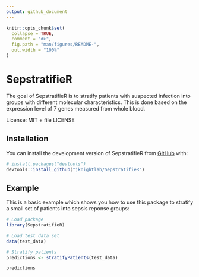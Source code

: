 ```yaml
---
output: github_document
---
```


<!-- README.md is generated from README.Rmd. Please edit that file -->

```r
knitr::opts_chunk$set(
  collapse = TRUE,
  comment = "#>",
  fig.path = "man/figures/README-",
  out.width = "100%"
)
```

# SepstratifieR

<!-- badges: start -->
<!-- badges: end -->

The goal of SepstratifieR is to stratify patients with suspected infection into groups with different molecular characteristics. This is done based on the expression level of 7 genes measured from whole blood.

License: MIT + file LICENSE

## Installation

You can install the development version of SepstratifieR from [GitHub](https://github.com/) with:

``` r
# install.packages("devtools")
devtools::install_github("jknightlab/SepstratifieR")
```

## Example
This is a basic example which shows you how to use this package to stratify a small set of patients into sepsis reponse groups:

```r
# Load package
library(SepstratifieR)

# Load test data set
data(test_data)

# Stratify patients
predictions <- stratifyPatients(test_data)
```

```r
predictions
```

